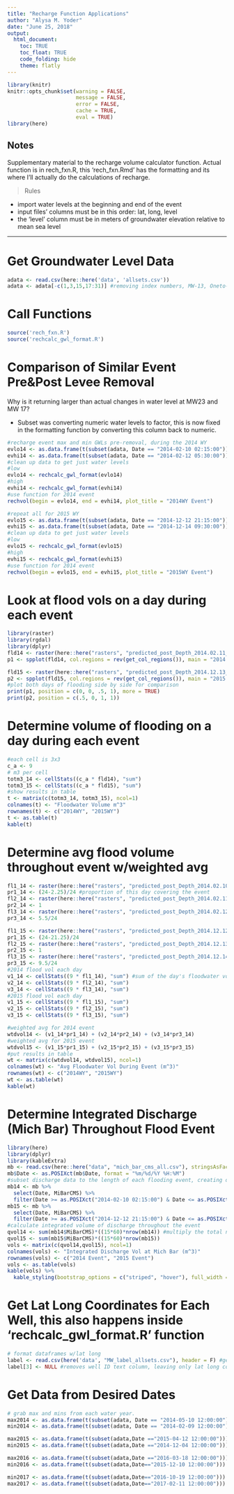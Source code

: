 ```yaml
---
title: "Recharge Function Applications"
author: "Alysa M. Yoder"
date: "June 25, 2018"
output: 
  html_document:
    toc: TRUE
    toc_float: TRUE
    code_folding: hide
    theme: flatly
---
```


```r
library(knitr)
knitr::opts_chunk$set(warning = FALSE, 
                      message = FALSE,
                      error = FALSE, 
                      cache = TRUE, 
                      eval = TRUE)
library(here)
```

## Notes
Supplementary material to the recharge volume calculator function.
Actual function is in rech_fxn.R, this 'rech_fxn.Rmd' has the formatting and its where I'll actually do the calculations of recharge. 

> Rules

* import water levels at the beginning and end of the event
* input files' columns must be in this order: lat, long, level
* the 'level' column must be in meters of groundwater elevation relative to mean sea level

***

# Get Groundwater Level Data
```r
adata <- read.csv(here::here('data', 'allsets.csv'))
adata <- adata[-c(1,3,15,17:31)] #removing index numbers, MW-13, Oneto-Ag (confined), and Nathan's text 
```

# Call Functions
```r
source('rech_fxn.R')
source('rechcalc_gwl_format.R')
```

# Comparison of Similar Event Pre&Post Levee Removal
Why is it returning larger than actual changes in water level at MW23 and MW 17? 

* Subset was converting numeric water levels to factor, this is now fixed in the formatting function by converting this column back to numeric. 
```r
#recharge event max and min GWLs pre-removal, during the 2014 WY
evlo14 <- as.data.frame(t(subset(adata, Date == "2014-02-10 02:15:00")))
evhi14 <- as.data.frame(t(subset(adata, Date == "2014-02-12 05:30:00")))
#clean up data to get just water levels
#low
evlo14 <- rechcalc_gwl_format(evlo14)
#high
evhi14 <- rechcalc_gwl_format(evhi14)
#use function for 2014 event 
rechvol(begin = evlo14, end = evhi14, plot_title = "2014WY Event")

#repeat all for 2015 WY
evlo15 <- as.data.frame(t(subset(adata, Date == "2014-12-12 21:15:00")))
evhi15 <- as.data.frame(t(subset(adata, Date == "2014-12-14 09:30:00")))
#clean up data to get just water levels
#low
evlo15 <- rechcalc_gwl_format(evlo15)
#high
evhi15 <- rechcalc_gwl_format(evhi15)
#use function for 2014 event 
rechvol(begin = evlo15, end = evhi15, plot_title = "2015WY Event")

```

# Look at flood vols on a day during each event
```r
library(raster)
library(rgdal)
library(dplyr)
fld14 <- raster(here::here("rasters", "predicted_post_Depth_2014.02.11_3m.grd"), package = "raster")
p1 <- spplot(fld14, col.regions = rev(get_col_regions()), main = "2014 Event Flooding", at = seq(0,1.5, by = 0.1))

fld15 <- raster(here::here("rasters", "predicted_post_Depth_2014.12.13_3m.grd"), package = "raster")
p2 <- spplot(fld15, col.regions = rev(get_col_regions()), main = "2015 Event Flooding", at = seq(0,1.5, by = 0.1))
#plot both days of flooding side by side for comparison
print(p1, position = c(0, 0, .5, 1), more = TRUE)
print(p2, position = c(.5, 0, 1, 1))
```

# Determine volume of flooding on a day during each event
```r
#each cell is 3x3
c_a <- 9
# m3 per cell
totm3_14 <- cellStats((c_a * fld14), "sum")
totm3_15 <- cellStats((c_a * fld15), "sum")
#show results in table
t <- matrix(c(totm3_14, totm3_15), ncol=1)
colnames(t) <- "Floodwater Volume m^3"
rownames(t) <- c("2014WY", "2015WY")
t <- as.table(t)
kable(t)
```

# Determine avg flood volume throughout event w/weighted avg
```r
fl1_14 <- raster(here::here("rasters", "predicted_post_Depth_2014.02.10_3m.grd"), package = "raster")
pr1_14 <- (24-2.25)/24 #proportion of this day covering the event
fl2_14 <- raster(here::here("rasters", "predicted_post_Depth_2014.02.11_3m.grd"), package = "raster")
pr2_14 <- 1
fl3_14 <- raster(here::here("rasters", "predicted_post_Depth_2014.02.12_3m.grd"), package = "raster")
pr3_14 <- 5.5/24

fl1_15 <- raster(here::here("rasters", "predicted_post_Depth_2014.12.12_3m.grd"), package = "raster")
pr1_15 <- (24-21.25)/24
fl2_15 <- raster(here::here("rasters", "predicted_post_Depth_2014.12.13_3m.grd"), package = "raster")
pr2_15 <- 1
fl3_15 <- raster(here::here("rasters", "predicted_post_Depth_2014.12.14_3m.grd"), package = "raster")
pr3_15 <- 9.5/24
#2014 flood vol each day 
v1_14 <- cellStats((9 * fl1_14), "sum") #sum of the day's floodwater volume 
v2_14 <- cellStats((9 * fl2_14), "sum")
v3_14 <- cellStats((9 * fl3_14), "sum")
#2015 flood vol each day
v1_15 <- cellStats((9 * fl1_15), "sum") 
v2_15 <- cellStats((9 * fl2_15), "sum")
v3_15 <- cellStats((9 * fl3_15), "sum")

#weighted avg for 2014 event
wtdvol14 <- (v1_14*pr1_14) + (v2_14*pr2_14) + (v3_14*pr3_14)
#weighted avg for 2015 event
wtdvol15 <- (v1_15*pr1_15) + (v2_15*pr2_15) + (v3_15*pr3_15)
#put results in table
wt <- matrix(c(wtdvol14, wtdvol15), ncol=1)
colnames(wt) <- "Avg Floodwater Vol During Event (m^3)"
rownames(wt) <- c("2014WY", "2015WY")
wt <- as.table(wt)
kable(wt)
```

# Determine Integrated Discharge (Mich Bar) Throughout Flood Event
```r
library(here)
library(dplyr)
library(kableExtra)
mb <- read.csv(here::here("data", "mich_bar_cms_all.csv"), stringsAsFactors = FALSE)
mb$Date <- as.POSIXct(mb$Date, format = "%m/%d/%Y %H:%M")
#subset discharge data to the length of each flooding event, creating data frames mb14 and mb15
mb14 <- mb %>% 
  select(Date, MiBarCMS) %>%
  filter(Date >= as.POSIXct("2014-02-10 02:15:00") & Date <= as.POSIXct("2014-02-12 05:30:00"))
mb15 <- mb %>% 
  select(Date, MiBarCMS) %>%
  filter(Date >= as.POSIXct("2014-12-12 21:15:00") & Date <= as.POSIXct("2014-12-14 09:30:00"))
#calculate integrated volume of discharge throughout the event 
qvol14 <- sum(mb14$MiBarCMS)*((15*60)*nrow(mb14)) #multiply the total number of seconds by the sum of m^3/s 
qvol15 <- sum(mb15$MiBarCMS)*((15*60)*nrow(mb15))
vols <- matrix(c(qvol14,qvol15), ncol=1)
colnames(vols) <- "Integrated Discharge Vol at Mich Bar (m^3)"
rownames(vols) <- c("2014 Event", "2015 Event")
vols <- as.table(vols)
kable(vols) %>%
  kable_styling(bootstrap_options = c("striped", "hover"), full_width = F, position = "left")
```

# Get Lat Long Coordinates for Each Well, this also happens inside 'rechcalc_gwl_format.R' function
```r
# format dataframes w/lat long 
label <- read.csv(here('data', "MW_label_allsets.csv"), header = F) #get lat long data, already in order of allsets.csv wells
label[3] <- NULL #removes well ID text column, leaving only lat long coords
```

# Get Data from Desired Dates
```r
# grab max and mins from each water year. 
max2014 <- as.data.frame(t(subset(adata, Date == "2014-05-10 12:00:00")))
min2014 <- as.data.frame(t(subset(adata, Date == "2014-02-09 12:00:00")))

max2015 <- as.data.frame(t(subset(adata,Date =="2015-04-12 12:00:00")))
min2015 <- as.data.frame(t(subset(adata,Date =="2014-12-04 12:00:00")))

max2016 <- as.data.frame(t(subset(adata,Date =="2016-03-18 12:00:00")))
min2016 <- as.data.frame(t(subset(adata,Date=="2015-12-10 12:00:00")))

min2017 <- as.data.frame(t(subset(adata,Date=="2016-10-19 12:00:00")))
max2017 <- as.data.frame(t(subset(adata,Date=="2017-02-11 12:00:00")))

```